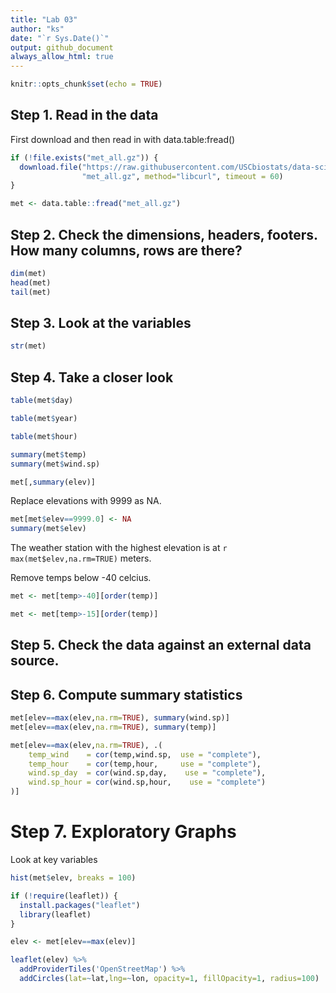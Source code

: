 ```yaml
---
title: "Lab 03"
author: "ks"
date: "`r Sys.Date()`"
output: github_document
always_allow_html: true
---
```


```r
knitr::opts_chunk$set(echo = TRUE)
```

## Step 1. Read in the data
First download and then read in with data.table:fread()

```r
if (!file.exists("met_all.gz")) {
  download.file("https://raw.githubusercontent.com/USCbiostats/data-science-data/master/02_met/met_all.gz", 
                "met_all.gz", method="libcurl", timeout = 60)  
}

met <- data.table::fread("met_all.gz")
```



## Step 2. Check the dimensions, headers, footers. How many columns, rows are there?


```r
dim(met)
head(met)
tail(met)
```
## Step 3. Look at the variables

```r
str(met)
```

## Step 4. Take a closer look

```r
table(met$day)
```

```r
table(met$year)
```

```r
table(met$hour)
```

```r
summary(met$temp)
summary(met$wind.sp)
```

```r
met[,summary(elev)]
```

Replace elevations with 9999 as NA.


```r
met[met$elev==9999.0] <- NA
summary(met$elev)
```

The weather station with the highest elevation is at `r max(met$elev,na.rm=TRUE)` meters.

Remove temps below -40 celcius.

```r
met <- met[temp>-40][order(temp)]
```

```r
met <- met[temp>-15][order(temp)]
```

## Step 5. Check the data against an external data source.

## Step 6. Compute summary statistics

```r
met[elev==max(elev,na.rm=TRUE), summary(wind.sp)]
met[elev==max(elev,na.rm=TRUE), summary(temp)]
```

```r
met[elev==max(elev,na.rm=TRUE), .(
    temp_wind    = cor(temp,wind.sp,  use = "complete"),
    temp_hour    = cor(temp,hour,     use = "complete"),
    wind.sp_day  = cor(wind.sp,day,    use = "complete"),
    wind.sp_hour = cor(wind.sp,hour,    use = "complete")
)]

```

# Step 7. Exploratory Graphs

Look at key variables

```r
hist(met$elev, breaks = 100)
```


```r
if (!require(leaflet)) {
  install.packages("leaflet")
  library(leaflet)
}

elev <- met[elev==max(elev)]
```

```r
leaflet(elev) %>%
  addProviderTiles('OpenStreetMap') %>% 
  addCircles(lat=~lat,lng=~lon, opacity=1, fillOpacity=1, radius=100)
```

